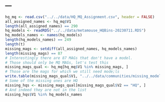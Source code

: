 ---
---


```r
hq_mq <- read.csv("../../data/HQ_MQ_Assignment.csv", header = FALSE)
all_assigned_names <- hq_mq$V1
length(all_assigned_names) == 290
hq_models <- readRDS("../../data/metamouse_HQBins-20230711.RDS")
hq_models_names <- names(hq_models)
length(hq_models_names) == 249
length(t)
missing_mags <- setdiff(all_assigned_names, hq_models_names)
length(missing_mags) == 87
# Interestingly there are 87 MAGs that don't have a model.
# Those should only be MQ MAGs, let's test this
missing_mags_qual <- hq_mq[hq_mq$V1 %in% missing_mags, ]
# Those are the mags for which we still need mode;ls
write.table(missing_mags_qual$V1, "../../data/communities/missing_models.csv", row.names = FALSE, col.names = FALSE)
# Some of the missing ones are HQ
missing_hqs <- missing_mags_qual[missing_mags_qual$V2 == "HQ", ]
# And indeed they are not in the list
missing_hqs$V1 %in% hq_models_names
```


